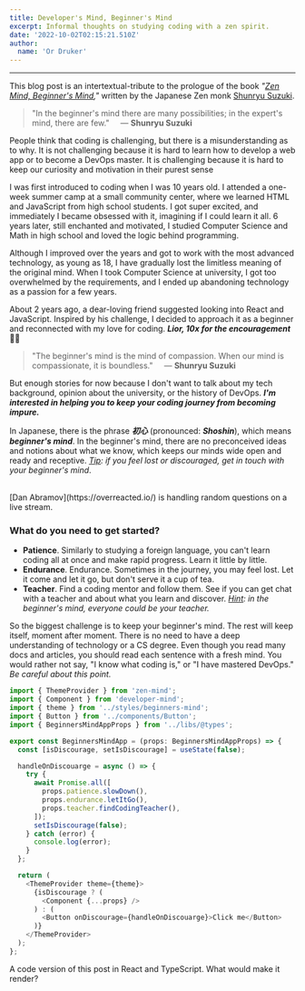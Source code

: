 ```yaml
---
title: Developer's Mind, Beginner's Mind
excerpt: Informal thoughts on studying coding with a zen spirit.
date: '2022-10-02T02:15:21.510Z'
author:
  name: 'Or Druker'
---
```


<hr />

This blog post is an intertextual-tribute to the prologue of the book _"[Zen Mind, Beginner's Mind](https://www.shambhala.com/zen-mind-beginner-s-mind-1796.html),"_ written by the Japanese Zen monk [Shunryu Suzuki](https://en.wikipedia.org/wiki/Shunry%C5%AB_Suzuki).

> "In the beginner's mind there are many possibilities; in the expert's mind, there are few." &nbsp;&nbsp;&nbsp;&nbsp;— **Shunryu Suzuki**

People think that coding is challenging, but there is a misunderstanding as to why.
It is not challenging because it is hard to learn how to develop a web app or to become a DevOps master.
It is challenging because it is hard to keep our curiosity and motivation in their purest sense<br />

I was first introduced to coding when I was 10 years old.
I attended a one-week summer camp at a small community center, where we learned HTML and JavaScript from high school students.
I got super excited, and immediately I became obsessed with it, imagining if I could learn it all.
6 years later, still enchanted and motivated, I studied Computer Science and Math in high school and loved the logic behind programming.<br />

Although I improved over the years and got to work with the most advanced technology, as young as 18, I have gradually lost the limitless meaning of the original mind.
When I took Computer Science at university, I got too overwhelmed by the requirements, and I ended up abandoning technology as a passion for a few years.

About 2 years ago, a dear-loving friend suggested looking into React and JavaScript.
Inspired by his challenge, I decided to approach it as a beginner and reconnected with my love for coding.
**_Lior, 10x for the encouragement_** 🙏🏼<br />

> "The beginner's mind is the mind of compassion. When our mind is compassionate, it is boundless." &nbsp;&nbsp;&nbsp;&nbsp;— **Shunryu Suzuki**

But enough stories for now because I don't want to talk about my tech background, opinion about the university, or the history of DevOps.
**_I'm interested in helping you to keep your coding journey from becoming impure._** <br />

In Japanese, there is the phrase **_初心_** (pronounced: **_Shoshin_**), which means **_beginner's mind_**.
In the beginner's mind, there are no preconceived ideas and notions about what we know, which keeps our minds wide open and ready and receptive.
_<u>Tip</u>: if you feel lost or discouraged, get in touch with your beginner's mind_.

<br />
<Youtube
  uid="mvl_zHwIBeA?start=360&end=175"
  title="Dan Abramov responded to a random question"
/>
<figcaption>
  [Dan Abramov](https://overreacted.io/) is handling random questions on a live
  stream.
</figcaption>

### What do you need to get started?

- **Patience**. Similarly to studying a foreign language, you can't learn coding all at once and make rapid progress. Learn it little by little.
- **Endurance**. Endurance. Sometimes in the journey, you may feel lost. Let it come and let it go, but don't serve it a cup of tea.
- **Teacher**. Find a coding mentor and follow them. See if you can get chat with a teacher and about what you learn and discover. _<u>Hint</u>: in the beginner's mind, everyone could be your teacher._

So the biggest challenge is to keep your beginner's mind. The rest will keep itself, moment after moment.
There is no need to have a deep understanding of technology or a CS degree.
Even though you read many docs and articles, you should read each sentence with a fresh mind.
You would rather not say, "I know what coding is," or "I have mastered DevOps."
_Be careful about this point._

```ts
import { ThemeProvider } from 'zen-mind';
import { Component } from 'developer-mind';
import { theme } from '../styles/beginners-mind';
import { Button } from '../components/Button';
import { BeginnersMindAppProps } from '../libs/@types';

export const BeginnersMindApp = (props: BeginnersMindAppProps) => {
  const [isDiscourage, setIsDiscourage] = useState(false);

  handleOnDiscouarge = async () => {
    try {
      await Promise.all([
        props.patience.slowDown(),
        props.endurance.letItGo(),
        props.teacher.findCodingTeacher(),
      ]);
      setIsDiscourage(false);
    } catch (error) {
      console.log(error);
    }
  };

  return (
    <ThemeProvider theme={theme}>
      {isDiscourage ? (
        <Component {...props} />
      ) : (
        <Button onDiscourage={handleOnDiscouarge}>Click me</Button>
      )}
    </ThemeProvider>
  );
};
```

<figcaption>
  A code version of this post in React and TypeScript. What would make it
  render?
</figcaption>
